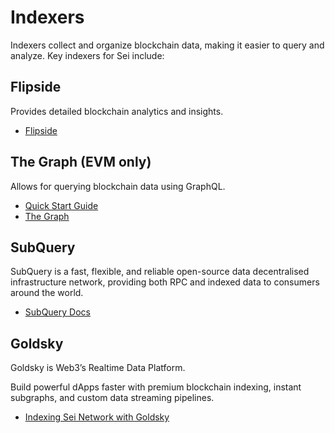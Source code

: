 # Indexers

Indexers collect and organize blockchain data, making it easier to query and analyze. Key indexers for Sei include:

## **Flipside**

Provides detailed blockchain analytics and insights.

- [Flipside](https://flipsidecrypto.xyz/)

## **The Graph (EVM only)**

Allows for querying blockchain data using GraphQL.

- [Quick Start Guide](/dev-ecosystem-providers/indexers/the-graph)
- [The Graph](https://thegraph.com/)

## **SubQuery**

SubQuery is a fast, flexible, and reliable open-source data decentralised infrastructure network, providing both RPC and indexed data to consumers around the world.

- [SubQuery Docs](https://academy.subquery.network/indexer/quickstart/quickstart_chains/cosmos-sei.html)

## **Goldsky**

Goldsky is Web3’s Realtime Data Platform.

Build powerful dApps faster with premium blockchain indexing, instant subgraphs, and custom data streaming pipelines.

- [Indexing Sei Network with Goldsky](https://docs.goldsky.com/chains/sei/?utm_source=sei&utm_medium=docs)
